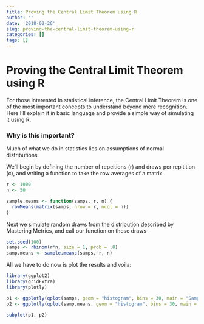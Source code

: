 ```yaml
---
title: Proving the Central Limit Theorem using R
author: ''
date: '2018-02-26'
slug: proving-the-central-limit-theorem-using-r
categories: []
tags: []
---
```


# Proving the Central Limit Theorem using R

For those interested in statistical inference, the Central Limit Theorem is one of the most important concepts to understand beyond mere recognition. Here I'll explain it in basic language and provide a simple way of simulating it using R.

### Why is this important?

Much of what we do in statistics lies on assumptions of normal distributions. 


We'll begin by defining the number of repeitions (r) and draws per repitition (c), and writing a function to take the row averages of a matrix

```r
r <- 1000
n <- 50

sample.means <- function(samps, r, n) {
  rowMeans(matrix(samps, nrow = r, ncol = n))
}
```

Next we simulate random draws from the distribution described by Mastering Metrics, and call our function on these draws
```r
set.seed(100)
samps <- rbinom(r*n, size = 1, prob = .8)
samp.means <- sample.means(samps, r, n)
```

All we have to do now is plot the results and voila:
```r
library(ggplot2)
library(gridExtra)
library(plotly)

p1 <- ggplotly(qplot(samps, geom = "histogram", bins = 30, main = "Sample Histogram"))
p2 <- ggplotly(qplot(samp.means, geom = "histogram", bins = 30, main = "Sample Mean Histogram"))

subplot(p1, p2)

```


